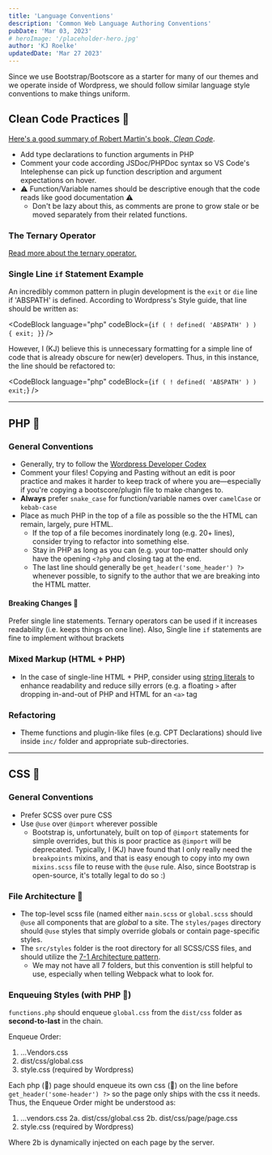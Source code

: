 ```yaml
---
title: 'Language Conventions'
description: 'Common Web Language Authoring Conventions'
pubDate: 'Mar 03, 2023'
# heroImage: '/placeholder-hero.jpg'
author: 'KJ Roelke'
updatedDate: 'Mar 27 2023'
---
```


Since we use Bootstrap/Bootscore as a starter for many of our themes and we operate inside of Wordpress, we should follow similar language style conventions to make things uniform.

## Clean Code Practices 🛁

[Here's a good summary of Robert Martin's book, _Clean Code_](https://gist.github.com/wojteklu/73c6914cc446146b8b533c0988cf8d29).

-   Add type declarations to function arguments in PHP
-   Comment your code according JSDoc/PHPDoc syntax so VS Code's Intelephense can pick up function description and argument expectations on hover.
-   ⚠️ Function/Variable names should be descriptive enough that the code reads like good documentation ⚠️
    -   Don't be lazy about this, as comments are prone to grow stale or be moved separately from their related functions.

### The Ternary Operator

[Read more about the ternary operator.](/blog/guides/ternary-operator)

### Single Line `if` Statement Example

An incredibly common pattern in plugin development is the `exit` or `die` line if 'ABSPATH' is defined. According to Wordpress's Style guide, that line should be written as:


<CodeBlock
	language="php"
	codeBlock={`
if ( ! defined( 'ABSPATH' ) ) {
	exit;
}
`}
/>

However, I (KJ) believe this is unnecessary formatting for a simple line of code that is already obscure for new(er) developers. Thus, in this instance, the line should be refactored to:

<CodeBlock language="php" codeBlock={`if ( ! defined( 'ABSPATH' ) ) exit;`} />

---

## PHP 🐘

### General Conventions

-   Generally, try to follow the [Wordpress Developer Codex](https://developer.wordpress.org/coding-standards/wordpress-coding-standards/php/)
-   Comment your files! Copying and Pasting without an edit is poor practice and makes it harder to keep track of where you are&mdash;especially if you're copying a bootscore/plugin file to make changes to.
-   **Always** prefer `snake_case` for function/variable names over `camelCase` or `kebab-case`
-   Place as much PHP in the top of a file as possible so the the HTML can remain, largely, pure HTML.
    -   If the top of a file becomes inordinately long (e.g. 20+ lines), consider trying to refactor into something else.
    -   Stay in PHP as long as you can (e.g. your top-matter should only have the opening `<?php` and closing tag at the end.
    -   The last line should generally be `get_header('some_header') ?>` whenever possible, to signify to the author that we are breaking into the HTML matter.

#### Breaking Changes 🚨

Prefer single line statements. Ternary operators can be used if it increases readability (i.e. keeps things on one line). Also, Single line `if` statements are fine to implement without brackets

### Mixed Markup (HTML + PHP)

-   In the case of single-line HTML + PHP, consider using [string literals](https://www.droptica.com/blog/combining-string-literals-and-variables-php/) to enhance readability and reduce silly errors (e.g. a floating `>` after dropping in-and-out of PHP and HTML for an `<a>` tag

### Refactoring

-   Theme functions and plugin-like files (e.g. CPT Declarations) should live inside `inc/` folder and appropriate sub-directories.

---

## CSS 💄

### General Conventions

-   Prefer SCSS over pure CSS
-   Use `@use` over `@import` wherever possible
    -   Bootstrap is, unfortunately, built on top of `@import` statements for simple overrides, but this is poor practice as `@import` will be deprecated. Typically, I (KJ) have found that I only really need the `breakpoints` mixins, and that is easy enough to copy into my own `mixins.scss` file to reuse with the `@use` rule. Also, since Bootstrap is open-source, it's totally legal to do so :)

### File Architecture 📘

-   The top-level scss file (named either `main.scss` or `global.scss` should `@use` all components that are _global_ to a site. The `styles/pages` directory should `@use` styles that simply override globals or contain page-specific styles.
-   The `src/styles` folder is the root directory for all SCSS/CSS files, and should utilize the [7-1 Architecture pattern](https://www.learnhowtoprogram.com/user-interfaces/building-layouts-preprocessors/7-1-sass-architecture).
    -   We may not have all 7 folders, but this convention is still helpful to use, especially when telling Webpack what to look for.

### Enqueuing Styles (with PHP 🐘)

`functions.php` should enqueue `global.css` from the `dist/css` folder as **second-to-last** in the chain.

Enqueue Order:

1. ...Vendors.css
2. dist/css/global.css
3. style.css (required by Wordpress)

Each php (🐘) page should enqueue its own css (💄) on the line before `get_header('some-header') ?>` so the page only ships with the css it needs. Thus, the Enqueue Order might be understood as:

1. ...vendors.css
   2a. dist/css/global.css
   2b. dist/css/page/page.css
2. style.css (required by Wordpress)

Where 2b is dynamically injected on each page by the server.
